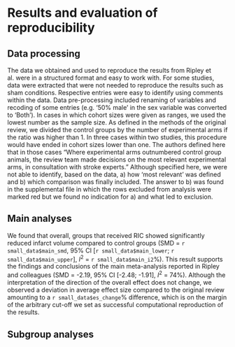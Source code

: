 # Results and evaluation of reproducibility

```{=html}
<!-- 
- Were you able to replicate all or part of the study methods? Why / why not?
- Were you able to reproduce all or part of the published results? Why / why not?
- Please attach any relevant results as an appendix. -->
```
## Data processing

The data we obtained and used to reproduce the results from Ripley et al. were in a structured format and easy to work with. For some studies, data were extracted that were not needed to reproduce the results such as sham conditions. Respective entries were easy to identify using comments within the data. Data pre-processing included renaming of variables and recoding of some entries (e.g. '50% male' in the sex variable was converted to 'Both'). In cases in which cohort sizes were given as ranges, we used the lowest number as the sample size. As defined in the methods of the original review, <!--how to we call the thing we are replicating?--> we divided the control groups by the number of experimental arms if the ratio was higher than 1. In three cases within two studies, this procedure would have ended in cohort sizes lower than one. The authors defined here that in those cases "Where experimental arms outnumbered control group animals, the review team made decisions on the most relevant experimental arms, in consultation with stroke experts." Although specified here, we were not able to identify, based on the data, a) how 'most relevant' was defined and b) which comparison was finally included. The answer to b) was found in the supplemental file in which the rows excluded from analysis were marked red but we found no indication for a) and what led to exclusion.

## Main analyses

We found that overall, groups that received RIC showed significantly reduced infarct volume compared to control groups (SMD = `r small_data$main_smd`, 95% CI [`r small_data$main_lower`; `r small_data$main_upper`], *I*^2^ = `r small_data$main_i2`%). This result supports the findings and conclusions of the main meta-analysis reported in Ripley and colleagues (SMD = -2.19, 95% CI [-2.48; -1.91], *I*^2^ = 74%). Although the interpretation of the direction of the overall effect does not change, we observed a deviation in average effect size compared to the original review amounting to a `r small_data$es_change`% difference, which is on the margin of the arbitrary cut-off we set as successful computational reproduction of the results.

## Subgroup analyses
